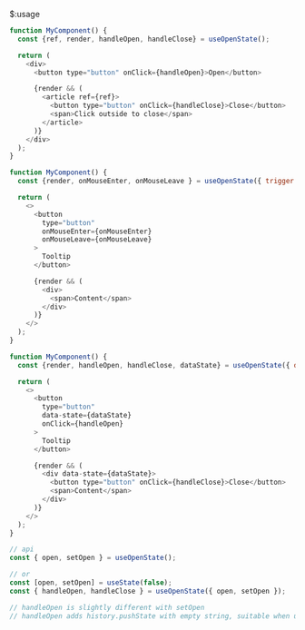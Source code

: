 $:usage

```js showLineNumbers{number}
function MyComponent() {
  const {ref, render, handleOpen, handleClose} = useOpenState();

  return (
    <div>
      <button type="button" onClick={handleOpen}>Open</button>

      {render && (
        <article ref={ref}>
          <button type="button" onClick={handleClose}>Close</button>
          <span>Click outside to close</span>
        </article>
      )}
    </div>
  );
}
```

```js showLineNumbers{number}
function MyComponent() {
  const {render, onMouseEnter, onMouseLeave } = useOpenState({ trigger: "hover" });

  return (
    <>
      <button
        type="button"
        onMouseEnter={onMouseEnter}
        onMouseLeave={onMouseLeave}
      >
        Tooltip
      </button>

      {render && (
        <div>
          <span>Content</span>
        </div>
      )}
    </>
  );
}
```

```js showLineNumbers{number}
function MyComponent() {
  const {render, handleOpen, handleClose, dataState} = useOpenState({ defaultOpen: true });

  return (
    <>
      <button
        type="button"
        data-state={dataState}
        onClick={handleOpen}
      >
        Tooltip
      </button>

      {render && (
        <div data-state={dataState}>
          <button type="button" onClick={handleClose}>Close</button>
          <span>Content</span>
        </div>
      )}
    </>
  );
}
```

```js showLineNumbers{number}
// api
const { open, setOpen } = useOpenState();

// or
const [open, setOpen] = useState(false);
const { handleOpen, handleClose } = useOpenState({ open, setOpen });

// handleOpen is slightly different with setOpen
// handleOpen adds history.pushState with empty string, suitable when used for mobile devices
```
